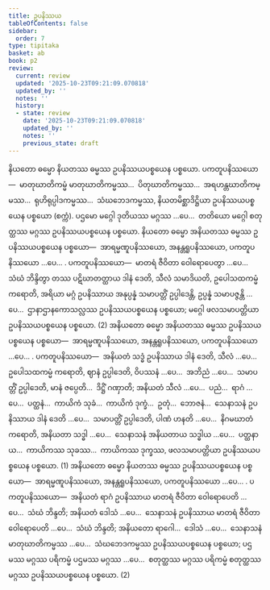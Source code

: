 ```yaml
---
title: ဥပနိဿယ
tableOfContents: false
sidebar:
  order: 7
type: tipitaka
basket: ab
book: p2
review:
  current: review
  updated: '2025-10-23T09:21:09.070818'
  updated_by: ''
  notes: ''
  history:
  - state: review
    date: '2025-10-23T09:21:09.070818'
    updated_by: ''
    notes: ''
    previous_state: draft
---
```



<ReviewStatus review={frontmatter.review} showDetails={true} />

<HypothesisAnnotation frontmatter={frontmatter} />

<DynamicBreadcrumb />

<Division number="335" book="p2" e="ch" v="38" p="499">

<Paragraph number="4775" book="p2">
နိယတော ဓမ္မော နိယတဿ ဓမ္မဿ ဥပနိဿယပစ္စယေန ပစ္စယော. <Emphasis>ပကတူပနိဿယော</Emphasis>—  မာတုဃာတိကမ္မံ မာတုဃာတိကမ္မဿ…  ပိတုဃာတိကမ္မဿ…  အရဟန္တဃာတိကမ္မဿ…  ရုဟိရုပ္ပါဒကမ္မဿ…  သံဃဘေဒကမ္မဿ, နိယတမိစ္ဆာဒိဋ္ဌိယာ ဥပနိဿယပစ္စယေန ပစ္စယော (စက္ကံ). ပဌမော မဂ္ဂေါ ဒုတိယဿ မဂ္ဂဿ …ပေ…  တတိယော မဂ္ဂေါ စတုတ္ထဿ မဂ္ဂဿ ဥပနိဿယပစ္စယေန ပစ္စယော. နိယတော ဓမ္မော အနိယတဿ ဓမ္မဿ ဥပနိဿယပစ္စယေန ပစ္စယော—  အာရမ္မဏူပနိဿယော, အနန္တရူပနိဿယော, ပကတူပနိဿယော …ပေ… . <Emphasis>ပကတူပနိဿယော</Emphasis>—  မာတရံ ဇီဝိတာ ဝေါရောပေတွာ …ပေ…  သံဃံ ဘိန္ဒိတွာ တဿ ပဋိဃာတတ္ထာယ ဒါနံ ဒေတိ, သီလံ သမာဒိယတိ, ဥပေါသထကမ္မံ ကရောတိ, အရိယာ မဂ္ဂံ ဥပနိဿာယ အနုပ္ပန္နံ သမာပတ္တိံ ဥပ္ပါဒေန္တိ, ဥပ္ပန္နံ သမာပဇ္ဇန္တိ …ပေ…  ဌာနာဌာနကောသလ္လဿ ဥပနိဿယပစ္စယေန ပစ္စယော; မဂ္ဂေါ ဖလသမာပတ္တိယာ ဥပနိဿယပစ္စယေန ပစ္စယော. (2)
</Paragraph>

</Division>
<Division number="336" book="p2" e="ch" v="38" p="499">

<Paragraph number="4776" book="p2">
အနိယတော ဓမ္မော အနိယတဿ ဓမ္မဿ ဥပနိဿယပစ္စယေန ပစ္စယော—  အာရမ္မဏူပနိဿယော, အနန္တရူပနိဿယော, ပကတူပနိဿယော …ပေ… . <Emphasis>ပကတူပနိဿယော</Emphasis>—  အနိယတံ သဒ္ဓံ ဥပနိဿာယ ဒါနံ ဒေတိ, သီလံ …ပေ…  ဥပေါသထကမ္မံ ကရောတိ, ဈာနံ ဥပ္ပါဒေတိ, ဝိပဿနံ …ပေ…  အဘိညံ …ပေ…  သမာပတ္တိံ ဥပ္ပါဒေတိ, မာနံ ဇပ္ပေတိ…  ဒိဋ္ဌိံ ဂဏှာတိ; အနိယတံ သီလံ …ပေ…  ပညံ…  ရာဂံ …ပေ…  ပတ္ထနံ…  ကာယိကံ သုခံ…  ကာယိကံ ဒုက္ခံ…  ဥတုံ…  ဘောဇနံ…  သေနာသနံ ဥပနိဿာယ ဒါနံ ဒေတိ …ပေ…  သမာပတ္တိံ ဥပ္ပါဒေတိ, ပါဏံ ဟနတိ …ပေ…  နိဂမဃာတံ ကရောတိ, အနိယတာ သဒ္ဓါ …ပေ…  သေနာသနံ အနိယတာယ သဒ္ဓါယ …ပေ…  ပတ္ထနာယ…  ကာယိကဿ သုခဿ…  ကာယိကဿ ဒုက္ခဿ, ဖလသမာပတ္တိယာ ဥပနိဿယပစ္စယေန ပစ္စယော. (1)
</Paragraph>

<Paragraph number="4777" book="p2">
အနိယတော ဓမ္မော နိယတဿ ဓမ္မဿ ဥပနိဿယပစ္စယေန ပစ္စယော—  အာရမ္မဏူပနိဿယော, အနန္တရူပနိဿယော, ပကတူပနိဿယော …ပေ… . <Emphasis>ပကတူပနိဿယော</Emphasis>—  အနိယတံ ရာဂံ ဥပနိဿာယ မာတရံ ဇီဝိတာ ဝေါရောပေတိ …ပေ…  သံဃံ ဘိန္ဒတိ; အနိယတံ ဒေါသံ …ပေ…  သေနာသနံ ဥပနိဿာယ မာတရံ ဇီဝိတာ ဝေါရောပေတိ …ပေ…  သံဃံ ဘိန္ဒတိ; အနိယတော ရာဂေါ…  ဒေါသံ …ပေ…  သေနာသနံ မာတုဃာတိကမ္မဿ …ပေ…  သံဃဘေဒကမ္မဿ ဥပနိဿယပစ္စယေန ပစ္စယော; ပဌမဿ မဂ္ဂဿ ပရိကမ္မံ ပဌမဿ မဂ္ဂဿ …ပေ…  စတုတ္ထဿ မဂ္ဂဿ ပရိကမ္မံ စတုတ္ထဿ မဂ္ဂဿ ဥပနိဿယပစ္စယေန ပစ္စယော. (2)
</Paragraph>
</Division>